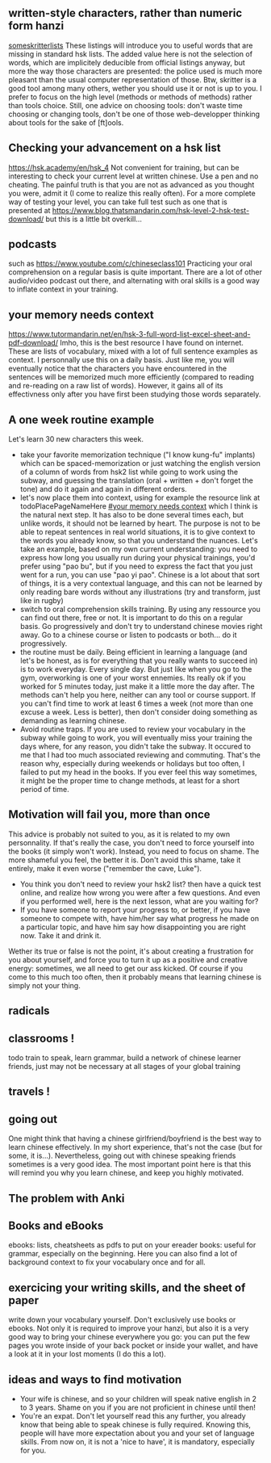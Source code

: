 == written-style characters, rather than numeric form hanzi ==
[[https://skritter.com/vocablists/view/6010122894180352|someskritterlists]]
These listings will introduce you to useful words that are missing in standard hsk lists. The added value here is not the selection of words, which are implicitely deducible from official listings anyway, but more the way those characters are presented: the police used is much more pleasant than the usual computer representation of those. Btw, skritter is a good tool among many others, wether you should use it or not is up to you. I prefer to focus on the high level (methods or methods of methods) rather than tools choice. Still, one advice on choosing tools: don't waste time choosing or changing tools, don't be one of those web-developper thinking about tools for the sake of [ft]ools.



== Checking your advancement on a hsk list ==
[[https://hsk.academy/en/hsk_4]]
Not convenient for training, but can be interesting to check your current level at written chinese. Use a pen and no cheating.
The painful truth is that you are not as advanced as you thought you were, admit it (I come to realize this really often).
For a more complete way of testing your level, you can take full test such as one that is presented at [[https://www.blog.thatsmandarin.com/hsk-level-2-hsk-test-download/]] but this is a little bit overkill...

== podcasts ==
such as [[https://www.youtube.com/c/chineseclass101]]
Practicing your oral comprehension on a regular basis is quite important. There are a lot of other audio/video podcast out there, and alternating with oral skills is a good way to inflate context in your training.

== your memory needs context ==
[[https://www.tutormandarin.net/en/hsk-3-full-word-list-excel-sheet-and-pdf-download/]]
Imho, this is the best resource I have found on internet. These are lists of vocabulary, mixed with a lot of full sentence examples as context. I personnally use this on a daily basis. Just like me, you will eventually notice that the characters you have encountered in the sentences will be memorized much more efficiently (compared to reading and re-reading on a raw list of words). However, it gains all of its effectivness only after you have first been studying those words separately.

== A one week routine example ==
Let's learn 30 new characters this week.
* take your favorite memorization technique ("I know kung-fu" implants) which can be spaced-memorization or just watching the english version of a column of words from hsk2 list while going to work using the subway, and guessing the translation (oral + written + don't forget the tone) and do it again and again in different orders.
* let's now place them into context, using for example the resource link at todoPlacePageNameHere [[#your memory needs context]] which I think is the natural next step. It has also to be done several times each, but unlike words, it should not be learned by heart. The purpose is not to be able to repeat sentences in real world situations, it is to give context to the words you already know, so that you understand the nuances. Let's take an example, based on my own current understanding: you need to express how long you usually run during your physical trainings, you'd prefer using "pao bu", but if you need to express the fact that you just went for a run, you can use "pao yi pao". Chinese is a lot about that sort of things, it is a very contextual language, and this can not be learned by only reading bare words without any illustrations (try and transform, just like in rugby)
* switch to oral comprehension skills training. By using any ressource you can find out there, free or not. It is important to do this on a regular basis. Go progressively and don't try to understand chinese movies right away. Go to a chinese course or listen to podcasts or both... do it progressively.
* the routine must be daily. Being efficient in learning a language (and let's be honest, as is for everything that you really wants to succeed in) is to work everyday. Every single day. But just like when you go to the gym, overworking is one of your worst ennemies. Its really ok if you worked for 5 minutes today, just make it a little more the day after. The methods can't help you here, neither can any tool or course support. If you can't find time to work at least 6 times a week (not more than one excuse a week. Less is better), then don't consider doing something as demanding as learning chinese.
* Avoid routine traps. If you are used to review your vocabulary in the subway while going to work, you will eventually miss your training the days where, for any reason, you didn't take the subway. It occured to me that I had too much associated reviewing and commuting. That's the reason why, especially during weekends or holidays but too often, I failed to put my head in the books. If you ever feel this way sometimes, it might be the proper time to change methods, at least for a short period of time.

== Motivation will fail you, more than once ==
This advice is probably not suited to you, as it is related to my own personnality.
If that's really the case, you don't need to force yourself into the books (it simply won't work).
Instead, you need to focus on shame. The more shameful you feel, the better it is. Don't avoid this shame, take it entirely, make it even worse ("remember the cave, Luke").
* You think you don't need to review your hsk2 list? then have a quick test online, and realize how wrong you were after a few questions. And even if you performed well, here is the next lesson, what are you waiting for?
* If you have someone to report your progress to, or better, if you have someone to compete with, have him/her say what progress he made on a particular topic, and have him say how disappointing you are right now. Take it and drink it.
Wether its true or false is not the point, it's about creating a frustration for you about yourself, and force you to turn it up as a positive and creative energy: sometimes, we all need to get our ass kicked.
Of course if you come to this much too often, then it probably means that learning chinese is simply not your thing.



== radicals ==


== classrooms ! ==
todo train to speak, learn grammar, build a network of chinese learner friends, just may not be necessary at all stages of your global training

== travels ! ==

== going out ==
One might think that having a chinese girlfriend/boyfriend is the best way to learn chinese effectively. In my short experience, that's not the case (but for some, it is...).
Nevertheless, going out with chinese speaking friends sometimes is a very good idea. The most important point here is that this will remind you why you learn chinese, and keep you highly motivated.

== The problem with Anki ==

== Books and eBooks ==
ebooks: lists, cheatsheets as pdfs to put on your ereader
books: useful for grammar, especially on the beginning. Here you can also find a lot of background context to fix your vocabulary once and for all.

== exercicing your writing skills, and the sheet of paper ==
write down your vocabulary yourself. Don't exclusively use books or ebooks.
Not only it is required to improve your hanzi, but also it is a very good way to bring your chinese everywhere you go: you can put the few pages you wrote inside of your back pocket or inside your wallet, and have a look at it in your lost moments (I do this a lot).


== ideas and ways to find motivation ==
* Your wife is chinese, and so your children will speak native english in 2 to 3 years. Shame on you if you are not proficient in chinese until then!
* You're an expat. Don't let yourself read this any further, you already know that being able to speak chinese is fully required. Knowing this, people will have more expectation about you and your set of language skills. From now on, it is not a 'nice to have', it is mandatory, especially for you.
